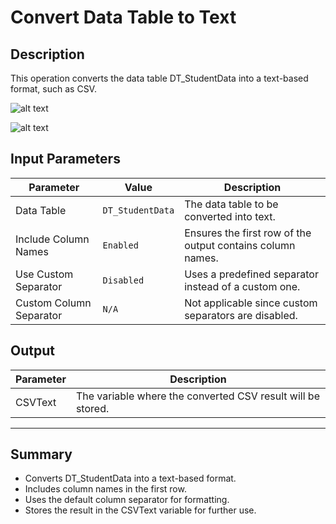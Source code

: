 # Convert Data Table to Text  

## Description  

This operation converts the data table DT_StudentData into a text-based format, such as CSV.  

![alt text](../assets/datatable/convert-data-table-to-text1.png)

![alt text](../assets/datatable/convert-data-table-to-text2.png)

## Input Parameters  

| Parameter                 | Value             | Description |
|---------------------------|------------------|-------------|
| Data Table            | `DT_StudentData`  | The data table to be converted into text. |
| Include Column Names  | `Enabled`         | Ensures the first row of the output contains column names. |
| Use Custom Separator  | `Disabled`        | Uses a predefined separator instead of a custom one. |
| Custom Column Separator | `N/A`          | Not applicable since custom separators are disabled. |

## Output  

| Parameter  | Description |
|------------|-------------|
| CSVText | The variable where the converted CSV result will be stored. |

---

## Summary  

- Converts DT_StudentData into a text-based format.  
- Includes column names in the first row.  
- Uses the default column separator for formatting.  
- Stores the result in the CSVText variable for further use.  